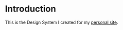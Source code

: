

<Meta title="Design System/Introduction" />

# Introduction
This is the Design System I created for my <a href="https://georgemarshall-.github.io/me/" target="_blank">personal site</a>.

